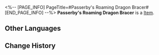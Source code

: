 <%-- [PAGE_INFO]
PageTitle=#Passerby's Roaming Dragon Bracer#
[END_PAGE_INFO] --%>
{{Item Infobox
|id          = 51012
|image       = Item Passerby's Roaming Dragon Bracer.png
|type        = 
|invCategory = Relics
|rarity      = 4
|effect      = 
|description = Bracers made from flowing coral gold and the leather of unknown beasts. Only master artisans from the Vidyadhara dragon race can create this kind of superior armor.
|source1     = [[Cavern of Corrosion: Corridor of Fading Echoes]]
}}
'''Passerby's Roaming Dragon Bracer''' is a [[Item]].

==Other Languages==
{{Other Languages
|en   = Passerby's Roaming Dragon Bracer
|zhs  = 过客的游龙臂鞲
|zht  = 過客的遊龍臂韝
|ja   = 過客の游龍腕甲
|ko   = 과객의 유룡완갑
|es   = Brazal de dragón del transeúnte
|fr   = Brassard de dragon errant du vagabond
|ru   = Драконьи наручи скитальца
|th   = Passerby's Roaming Dragon Bracer
|vi   = Giáp Tay Rồng Của Lãng Khách
|de   = Wanderdrachen-Armschutz des Wanderers
|id   = Passerby's Roaming Dragon Bracer
|pt   = Braçadeira de Dragão Vagante do Transeunte
}}

==Change History==
{{Change History|1.0}}